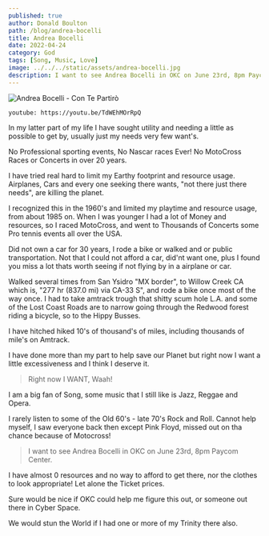 ```yaml
---
published: true
author: Donald Boulton
path: /blog/andrea-bocelli
title: Andrea Bocelli
date: 2022-04-24
category: God
tags: [Song, Music, Love]
image: ../../../static/assets/andrea-bocelli.jpg
description: I want to see Andrea Bocelli in OKC on June 23rd, 8pm Paycom Center
---
```


![Andrea Bocelli - Con Te Partirò](../../../static/assets/andrea-bocelli.jpg)

`youtube: https://youtu.be/TdWEhMOrRpQ`

In my latter part of my life I have sought utility and needing a little as possible to get by, usually just my needs very few want's.

No Professional sporting events, No Nascar races Ever! No MotoCross Races or Concerts in over 20 years.

I have tried real hard to limit my Earthy footprint and resource usage. Airplanes, Cars and every one seeking there wants, "not there just there needs", are killing the planet.

I recognized this in the 1960's and limited my playtime and resource usage, from about 1985 on. When I was younger I had a lot of Money and resources, so I raced MotoCross, and went to Thousands of Concerts some Pro tennis events all over the USA.

Did not own a car for 30 years, I rode a bike or walked and or public transportation. Not that I could not afford a car, did'nt want one, plus I found you miss a lot thats worth seeing if not flying by in a airplane or car.

Walked several times from San Ysidro "MX border", to Willow Creek CA which is, "277 hr (837.0 mi) via CA-33 S", and rode a bike once most of the way once. I had to take amtrack trough that shitty scum hole L.A. and some of the Lost Coast Roads are to narrow going through the Redwood forest riding a bicycle, so to the Hippy Busses.

I have hitched hiked 10's of thousand's of miles, including thousands of mile's on Amtrack.

I have done more than my part to help save our Planet but right now I want a little excessiveness and I think I deserve it.

> Right now I WANT, Waah!

I am a big fan of Song, some music that I still like is Jazz, Reggae and Opera.

I rarely listen to some of the Old 60's - late 70's Rock and Roll. Cannot help myself, I saw everyone back then except Pink Floyd, missed out on tha chance because of Motocross!

> I want to see Andrea Bocelli in OKC on June 23rd, 8pm Paycom Center.

I have almost 0 resources and no way to afford to get there, nor the clothes to look appropriate! Let alone the Ticket prices.

Sure would be nice if OKC could help me figure this out, or someone out there in Cyber Space.

We would stun the World if I had one or more of my Trinity there also.

<WavyHr className="mt-1 mb-1 text-fuchsia-600" />
